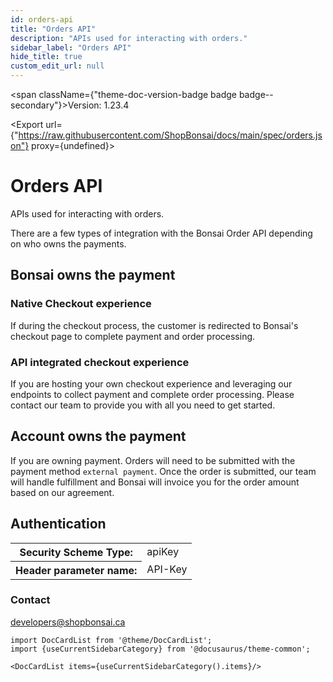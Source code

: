 ```yaml
---
id: orders-api
title: "Orders API"
description: "APIs used for interacting with orders."
sidebar_label: "Orders API"
hide_title: true
custom_edit_url: null
---
```



<span className={"theme-doc-version-badge badge badge--secondary"}>Version: 1.23.4</span>

<Export url={"https://raw.githubusercontent.com/ShopBonsai/docs/main/spec/orders.json"} proxy={undefined}></Export>

# Orders API

APIs used for interacting with orders.

There are a few types of integration with the Bonsai Order API depending on who owns the payments.

## Bonsai owns the payment

### Native Checkout experience

If during the checkout process, the customer is redirected to Bonsai's checkout page to complete payment and order processing.

### API integrated checkout experience

If you are hosting your own checkout experience and leveraging our endpoints to collect payment and complete order processing.
Please contact our team to provide you with all you need to get started.

## Account owns the payment

If you are owning payment. Orders will need to be submitted with the payment method `external payment`.
Once the order is submitted, our team will handle fulfillment and Bonsai will invoice you for the order amount based on our agreement.

<div style={{"marginBottom":"2rem"}}><h2 id={"authentication"} style={{"marginBottom":"1rem"}}>Authentication</h2><Tabs><TabItem label={"API Key"} value={"APIKeyHeader"}><div><table><tbody><tr><th>Security Scheme Type:</th><td>apiKey</td></tr><tr><th>Header parameter name:</th><td>API-Key</td></tr></tbody></table></div></TabItem></Tabs></div><div style={{"display":"flex","flexDirection":"column","marginBottom":"var(--ifm-paragraph-margin-bottom)"}}><h3 style={{"marginBottom":"0.25rem"}}>Contact</h3><span><a href={"mailto:developers@shopbonsai.ca"}>developers@shopbonsai.ca</a></span></div>

```mdx-code-block
import DocCardList from '@theme/DocCardList';
import {useCurrentSidebarCategory} from '@docusaurus/theme-common';

<DocCardList items={useCurrentSidebarCategory().items}/>
```
